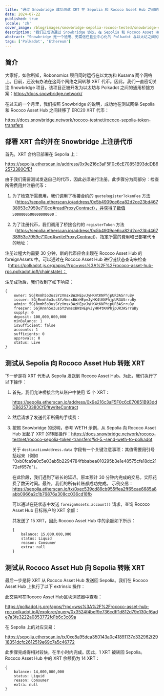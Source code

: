 ```yaml
---
title: "通过 Snowbridge 成功测试 XRT 在 Sepolia 和 Rococo Asset Hub 之间的转移"
date: 2024-07-22
published: true
locale: 'zh'
cover_image: /blog/images/snowbridge-sepolia-rococo-tested/snowbridge-sepolia-rococo-tested.png
description: "我们已成功通过 Snowbridge 协议，在 Sepolia 和 Rococo Asset Hub 网络之间转移 XRT 代币的测试。"
abstract: "Snowbridge 是一个通用、无需信任且去中心化的 Polkadot 与以太坊之间的跨链桥。"
tags: ['Polkadot', 'Ethereum']
---
```


## 简介

大家好，如你所知，Robonomics 项目同时运行在以太坊和 Kusama 两个网络上。目前，还没有办法在这两个网络之间转移 XRT 代币。因此，我们一直密切关注 Snowbridge 项目，该项目正被开发为以太坊与 Polkadot 之间的通用桥接方案：https://docs.snowbridge.network/

在过去的一个月里，我们按照 Snowbridge 的说明，成功地在测试网络 Sepolia 和 Rococo Asset Hub 之间转移了 ERC20 XRT 代币：

https://docs.snowbridge.network/rococo-testnet/rococo-sepolia-token-transfers

## 部署 XRT 合约并在 Snowbridge 上注册代币

首先，XRT 合约已部署在 Sepolia 上：

https://sepolia.etherscan.io/address/0x9e216c3aF5F0c6cE70851B93ddDB62573380CfEf

由于我们需要测试发送自己的代币，因此必须进行注册。此步骤分为两部分：检查所需费用并注册代币：

1. 为了检查所需费用，我们调用了桥接合约的 `quoteRegisterTokenFee` 方法（https://sepolia.etherscan.io/address/0x5b4909ce6ca82d2ce23bd46738953c7959e710cd#readProxyContract），并获得了数值 `5000000500000000000`：
<RbImage zoom src="/blog/images/snowbridge-sepolia-rococo-tested/quoteRegisterTokenFee.png" alt="quoteRegisterTokenFee" />

2. 为了注册代币，我们调用了桥接合约的 `registerToken` 方法（https://sepolia.etherscan.io/address/0x5b4909ce6ca82d2ce23bd46738953c7959e710cd#writeProxyContract)，指定所需的费用和已部署代币的地址：
<RbImage zoom src="/blog/images/snowbridge-sepolia-rococo-tested/registerToken.png" alt="registerToken" />

注册过程大约需要 30 分钟，新的代币应会出现在 Rococo Asset Hub 的 foreignAssets 中。可以通过在 Rococo Asset Hub 进行链状态查询来检查（https://polkadot.js.org/apps/?rpc=wss%3A%2F%2Frococo-asset-hub-rpc.polkadot.io#/chainstate）：
<RbImage zoom src="/blog/images/snowbridge-sepolia-rococo-tested/foreign_asset_query.png" alt="Check if token registered" />

注册成功后，我们收到了如下响应：
```
{
    owner: 5GjRnmh5o3usSYzVmsxBWzHEpvJyHK4tKNPhjpUR3ASrruBy
    issuer: 5GjRnmh5o3usSYzVmsxBWzHEpvJyHK4tKNPhjpUR3ASrruBy
    admin: 5GjRnmh5o3usSYzVmsxBWzHEpvJyHK4tKNPhjpUR3ASrruBy
    freezer: 5GjRnmh5o3usSYzVmsxBWzHEpvJyHK4tKNPhjpUR3ASrruBy
    supply: 0
    deposit: 100,000,000,000
    minBalance: 1
    isSufficient: false
    accounts: 1
    sufficients: 0
    approvals: 0
    status: Live
}
```

## 测试从 Sepolia 向 Rococo Asset Hub 转账 XRT

下一步是将 XRT 代币从 Sepolia 发送到 Rococo Asset Hub。为此，我们执行了以下操作：

1. 首先，我们允许桥接合约从账户中使用 15 个 XRT：

    https://sepolia.etherscan.io/address/0x9e216c3aF5F0c6cE70851B93ddDB62573380CfEf#writeContract
    <RbImage zoom src="/blog/images/snowbridge-sepolia-rococo-tested/xrt_approve_snowbridge_as_spender.png" alt="Approve XRT spender" />

2. 然后请求了发送代币所需的手续费：
    <RbImage zoom src="/blog/images/snowbridge-sepolia-rococo-tested/quoteSendTokenFee.png" alt="quoteSendTokenFee" />

3. 按照 Snowbridge 的说明，参考 WETH 示例，从 Sepolia 向 Rococo Asset Hub 发起了 XRT 的转账操作：https://docs.snowbridge.network/rococo-testnet/rococo-sepolia-token-transfers#id-5.-send-weth-to-polkadot
    
    关于 `destinationAddress.data` 字段有一个关键注意事项：其值需要用引号括起来（例如 "0xb0fca9a0c5e03ab5b2294784fbbabea010295b3e1e48575cfe18dc2172ef657d"）。

    在此阶段，我们遇到了较长的延迟。原本预计 30 分钟内完成的交易，实际花费了数天时间。最终，我们的所有转账都成功完成。
    示例交易：https://sepolia.etherscan.io/tx/0xec539cd89cb955ffea2ff65cae6685a8abb0966a2c1b76876a308cc036cd18fb

    可以通过在链状态中发送 `foreignAssets.account()` 请求，查询 Rococo Asset Hub 目标账户的 XRT 余额：
    <RbImage zoom src="/blog/images/snowbridge-sepolia-rococo-tested/example_of_foreignAssets_account.png" alt="Example of foreignAssets.account" />

    共发送了 15 XRT，因此 Rococo Asset Hub 中的余额如下所示：
    ```
    {
        balance: 15,000,000,000
        status: Liquid
        reason: Consumer
        extra: null
    }
    ```

## 测试从 Rococo Asset Hub 向 Sepolia 转账 XRT

最后一步是将 XRT 从 Rococo Asset Hub 发送回 Sepolia。我们在 Rococo Asset Hub 上执行了以下 extrinsic 操作：

此交易可在Rococo Asset Hub区块浏览器中查看：

https://polkadot.js.org/apps/?rpc=wss%3A%2F%2Frococo-asset-hub-rpc.polkadot.io#/explorer/query/0x3524f4bef9e736cdff1d812d79e130cf6ade7a3fe3222a0853772fd1b6c3c89a

在 Sepolia 上的对应交易：

https://sepolia.etherscan.io/tx/0xe8a95dca350143a0c41891137e332962f2918351dcfc2612519e69c7a5c46772

此步骤完成得相对较快，在半小时内完成。因此，1 XRT 被转回 Sepolia。Rococo Asset Hub 中的 XRT 余额仍为 14 XRT：

```
{
    balance: 14,000,000,000
    status: Liquid
    reason: Consumer
    extra: null
}
```